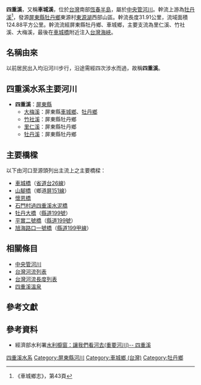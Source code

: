 {{Infobox river
| river_name = 四重溪
| native_name =
| other_name = 車城溪
| etymology =
| image_name =File:四重溪與福安大橋.jpg
| image_size =
| caption    =四重溪與[[車城鄉_(台灣)|車城]]福安大橋
| origin     = [[中央山脈|中央山脈]][[里龍山|里龍山]]
| mouth      = [[車城鄉_(台灣)|車城]]
| progression = [[臺灣海峽|臺灣海峽]]
| basin_countries =
| location   = [[恆春半島|恆春半島]]
| length     = {{convert|31.91|km|}}
| elevation  = {{convert|1062|m|}}
| mouth_elevation =
| discharge  =
| watershed  = {{convert|124.88|km2|}}
| left_tribs =
| right_tribs =
}}
'''四重溪'''，又稱'''車城溪'''，位於[[台灣|台灣]]南部[[恆春半島|恆春半島]]，屬於[[中央管河川|中央管河川]]。幹流上游為[[牡丹溪_(四重溪支流)|牡丹溪]]<ref>《車城鄉志》，第43頁</ref>，發源[[屏東縣|屏東縣]][[牡丹鄉|牡丹鄉]]東源村[[東源湖|東源湖]]西部山區。幹流長度31.91公里，流域面積124.88平方公里。幹流流經屏東縣牡丹鄉、車城鄉，主要支流為里仁溪、竹社溪、大梅溪，最後在[[車城橋|車城橋]]附近注入[[台灣海峽|台灣海峽]]。

==名稱由來==
以前居民出入均沿河川步行，沿途需經四次涉水而過，故稱'''四重溪'''。
==四重溪水系主要河川==
*'''四重溪'''：[[屏東縣|屏東縣]] 
**[[大梅溪|大梅溪]]：屏東縣[[車城鄉_(台灣)|車城鄉]]、[[牡丹鄉|牡丹鄉]]
**[[竹社溪_(牡丹鄉)|竹社溪]]：屏東縣牡丹鄉
**[[里仁溪_(四重溪支流)|里仁溪]]：屏東縣牡丹鄉
**[[牡丹溪_(四重溪支流)|牡丹溪]]：屏東縣牡丹鄉

==主要橋樑==
以下由河口至源頭列出主流上之主要橋樑：

*[[車城橋|車城橋]]（[[臺灣省道|省道]][[台26線|台26線]]）
*[[山腳橋|山腳橋]]（鄉道[[屏151線|屏151線]]）
*[[懷恩橋|懷恩橋]]
*[[石門村過四重溪水泥橋|石門村過四重溪水泥橋]]
*[[牡丹大橋|牡丹大橋]]（[[縣道199號|縣道199號]]）
*[[平實二號橋|平實二號橋]]（[[縣道199號|縣道199號]]）
*[[旭海路口一號橋|旭海路口一號橋]]（[[縣道199號|縣道199甲線]]）

==相關條目==
*[[中央管河川|中央管河川]]
*[[台灣河流列表|台灣河流列表]]
*[[台灣河流長度列表|台灣河流長度列表]]
*[[四重溪溫泉|四重溪溫泉]]

==參考文獻==
<div class="references-small">
<references/>
</div>

==參考資料==
{{commons category|Sihchong River}}
*經濟部水利署[https://web.archive.org/web/20080331074311/http://www.wra.gov.tw/ct.asp?xItem=20087&CtNode=4368 水利櫥窗：讓我們看河去(重要河川)-- 四重溪]

{{台灣河流}}

[[Category:四重溪水系|]]
[[Category:屏東縣河川|Category:屏東縣河川]]
[[Category:車城鄉_(台灣)|Category:車城鄉 (台灣)]]
[[Category:牡丹鄉|Category:牡丹鄉]]

{{Taiwan-river-stub}}